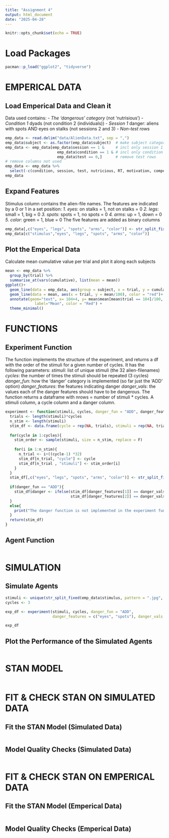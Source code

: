 ```yaml
---
title: "Assignment 4"
output: html_document
date: "2025-04-28"
---
```


```r
knitr::opts_chunk$set(echo = TRUE)
```


# Load Packages
```r
pacman::p_load("ggplot2", "tidyverse")
```


# EMPERICAL DATA
## Load Emperical Data and Clean it
Data used contains: 
- *The 'dangerous' category* (not 'nutrisious')
- *Condition 1* dyads (not condition 2 (individuals))
- *Session 1* danger: aliens with spots AND eyes on stalks (not sessions 2 and 3)
- *Non-test rows* 
```r
emp_data <- read.delim("data/AlienData.txt", sep = ",")
emp_data$subject <- as.factor(emp_data$subject)  # make subject categorical
emp_data <- emp_data[emp_data$session == 1 &     # incl only session 1
                       emp_data$condition == 1 & # incl only condition 1
                       emp_data$test == 0,]      # remove test rows
# remove columns not used
emp_data <- emp_data %>% 
  select(-c(condition, session, test, nutricious, RT, motivation, competence, communication, complement))
emp_data
```

## Expand Features
Stimulus column contains the alien-file names. The features are indicated by a 0 or 1 in a set position: 
*1. eyes*: on stalks = 1, not on stalks = 0
*2. legs*: small = 1, big = 0
*3. spots*: spots = 1, no spots = 0
*4. arms*: up = 1, down = 0
*5. color*: green = 1, blue = 0
The five features are added as binary columns
```r
emp_data[,c("eyes", "legs", "spots", "arms", "color")] <- str_split_fixed(emp_data$stimulus, pattern = "", n = 6)[,1:5]
emp_data[c("stimulus","eyes", "legs", "spots", "arms", "color")]
```

## Plot the Emperical Data
Calculate mean cumulative value per trial and plot it along each subjects
```r
mean <- emp_data %>%
  group_by(trial) %>%
  summarise_at(vars(cumulative), list(mean = mean))
ggplot()+
  geom_line(data = emp_data, aes(group = subject, x = trial, y = cumulative/100), color = "grey")+
  geom_line(data = mean, aes(x = trial, y = mean/100), color = "red")+
  annotate(geom="text", x= 104+4, y= mean$mean[mean$trial == 104]/100, 
             label="Mean", color = "Red") +
  theme_minimal()
```


# FUNCTIONS 

## Experiment Function
The function implements the structure of the experiment, and returns a df with the order of the stimuli for a given number of cycles. It has the following parameters: 
*stimuli*: list of unique stimuli (the 32 alien-filenames)
*cycles*: the number of times the stimuli should be repeated (3 cycles)
*danger_fun*: how the 'danger' category is implemented (so far just the 'ADD' option)
*danger_features*: the features indicating danger
*danger_vals*: the values each of the danger features should have to be dangerous. 
The function returns a dataframe with nrows = number of stimuli * cycles. A stimuli column, a cycle column and a danger column. 
```r
experiment <- function(stimuli, cycles, danger_fun = "ADD", danger_features, danger_vals){
  trials <- length(stimuli)*cycles
  n_stim <- length(stimuli)
  stim_df <- data.frame(cycle = rep(NA, trials), stimuli = rep(NA, trials), danger = rep(NA, trials))
  
  for(cycle in 1:cycles){
    stim_order <- sample(stimuli, size = n_stim, replace = F)
    
    for(i in 1:n_stim){
      n_trial <- i+((cycle-1) *32)
      stim_df[n_trial, "cycle"] <- cycle
      stim_df[n_trial , "stimuli"] <- stim_order[i]
    }
  } 
  stim_df[,c("eyes", "legs", "spots", "arms", "color")] <- str_split_fixed(stim_df$stimuli, pattern = "", n = 5)
  
  if(danger_fun == "ADD"){
    stim_df$danger <- ifelse(stim_df[danger_features[1]] == danger_vals[1] & 
                             stim_df[danger_features[2]] == danger_vals[2], 1, 0)[,1]
  }
  else{
    print("The danger function is not implemented in the experiment function")
  }
  return(stim_df)
}
```


## Agent Function

```r

```




# SIMULATION

## Simulate Agents
```r
stimuli <- unique(str_split_fixed(emp_data$stimulus, pattern = ".jpg", n = 2)[,1])
cycles <- 3

exp_df <- experiment(stimuli, cycles, danger_fun = "ADD", 
                     danger_features = c("eyes", "spots"), danger_vals = c(1, 1))

exp_df
```

## Plot the Performance of the Simulated Agents 

```r

```




# STAN MODEL

```r

```


# FIT & CHECK STAN ON SIMULATED DATA 

## Fit the STAN Model (Simulated Data)
```r

```

## Model Quality Checks (Simulated Data)
```r

```


# FIT & CHECK STAN ON EMPERICAL DATA

## Fit the STAN Model (Emperical Data)
```r

```

## Model Quality Checks (Emperical Data)
```r

```







